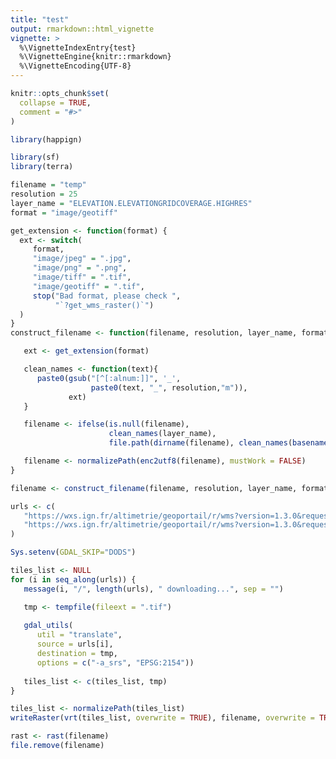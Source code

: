 ```yaml
---
title: "test"
output: rmarkdown::html_vignette
vignette: >
  %\VignetteIndexEntry{test}
  %\VignetteEngine{knitr::rmarkdown}
  %\VignetteEncoding{UTF-8}
---
```


```r
knitr::opts_chunk$set(
  collapse = TRUE,
  comment = "#>"
)
```

```r
library(happign)
```

```r
library(sf)
library(terra)

filename = "temp"
resolution = 25
layer_name = "ELEVATION.ELEVATIONGRIDCOVERAGE.HIGHRES"
format = "image/geotiff"

get_extension <- function(format) {
  ext <- switch(
     format,
     "image/jpeg" = ".jpg",
     "image/png" = ".png",
     "image/tiff" = ".tif",
     "image/geotiff" = ".tif",
     stop("Bad format, please check ",
          "`?get_wms_raster()`")
  )
}
construct_filename <- function(filename, resolution, layer_name, format) {

   ext <- get_extension(format)

   clean_names <- function(text){
      paste0(gsub("[^[:alnum:]]", '_',
                  paste0(text, "_", resolution,"m")),
             ext)
   }

   filename <- ifelse(is.null(filename),
                      clean_names(layer_name),
                      file.path(dirname(filename), clean_names(basename(filename))))

   filename <- normalizePath(enc2utf8(filename), mustWork = FALSE)
}

filename <- construct_filename(filename, resolution, layer_name, format)

urls <- c(
   "https://wxs.ign.fr/altimetrie/geoportail/r/wms?version=1.3.0&request=GetMap&format=image/geotiff&layers=ELEVATION.ELEVATIONGRIDCOVERAGE.HIGHRES&styles=&width=1409&height=1958&crs=EPSG:2154&bbox=122533.640534,6793252.122258,129577.244682667,6803041.179502",
   "https://wxs.ign.fr/altimetrie/geoportail/r/wms?version=1.3.0&request=GetMap&format=image/geotiff&layers=ELEVATION.ELEVATIONGRIDCOVERAGE.HIGHRES&styles=&width=1409&height=1958&crs=EPSG:2154&bbox=129577.244682667,6793252.122258,136620.848831333,6803041.179502"
)

Sys.setenv(GDAL_SKIP="DODS")

tiles_list <- NULL
for (i in seq_along(urls)) {
   message(i, "/", length(urls), " downloading...", sep = "")

   tmp <- tempfile(fileext = ".tif")
   
   gdal_utils(
      util = "translate",
      source = urls[i],
      destination = tmp,
      options = c("-a_srs", "EPSG:2154"))
   
   tiles_list <- c(tiles_list, tmp)
}

tiles_list <- normalizePath(tiles_list)
writeRaster(vrt(tiles_list, overwrite = TRUE), filename, overwrite = TRUE)

rast <- rast(filename)
file.remove(filename)
```

